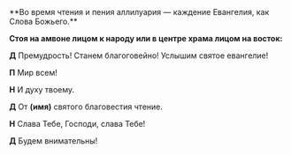 <If condition={!props.lpod}>
**Во время чтения и пения аллилуария — каждение Евангелия, как Слова Божьего.**
</If>

**Стоя на амвоне лицом к народу или в центре храма лицом на восток:**

**Д** Премудрость! Станем благоговейно! Услышим свя­тое евангелие!

**П** Мир всем!

**Н** И духу твоему.

**Д** От **(имя)** святого благовестия чтение.

**Н** Слава Тебе, Господи, слава Тебе!

**Д** Будем внимательны!

